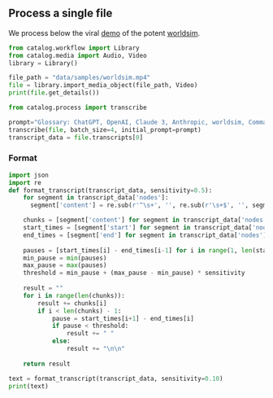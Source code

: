 ## Process a single file

We process below the viral [demo](https://twitter.com/deepfates/status/1769963585503941068) of the potent [worldsim](https://twitter.com/karan4d/status/1768836844207378463).

```python
from catalog.workflow import Library
from catalog.media import Audio, Video
library = Library()

file_path = "data/samples/worldsim.mp4"
file = library.import_media_object(file_path, Video)
print(file.get_details())

```


```py
from catalog.process import transcribe

prompt="Glossary: ChatGPT, OpenAI, Claude 3, Anthropic, worldsim, Command Loom Interface"
transcribe(file, batch_size=4, initial_prompt=prompt)
transcript_data = file.transcripts[0]
```


### Format

```python
import json
import re
def format_transcript(transcript_data, sensitivity=0.5):
    for segment in transcript_data['nodes']:
      segment['content'] = re.sub(r'^\s+', '', re.sub(r'\s+$', '', segment['content']))

    chunks = [segment['content'] for segment in transcript_data['nodes']]
    start_times = [segment['start'] for segment in transcript_data['nodes']]
    end_times = [segment['end'] for segment in transcript_data['nodes']]
    
    pauses = [start_times[i] - end_times[i-1] for i in range(1, len(start_times))]
    min_pause = min(pauses)
    max_pause = max(pauses)
    threshold = min_pause + (max_pause - min_pause) * sensitivity
    
    result = ""
    for i in range(len(chunks)):
        result += chunks[i]
        if i < len(chunks) - 1:
            pause = start_times[i+1] - end_times[i]
            if pause < threshold:
                result += " "
            else:
                result += "\n\n"
    
    return result

text = format_transcript(transcript_data, sensitivity=0.10)
print(text)
```

